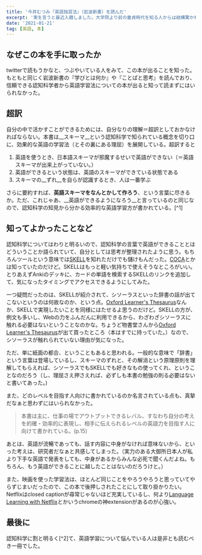 ```yaml
---
title: '今井むつみ『英語独習法』（岩波新書）を読んだ'
excerpt: '実を言うと最近入籍しました。大学院より前の童貞時代を知る人からは結構驚かれているわけで、若い頃の知り合いであればあるほど強い反応をいただきます。いったい中学生とか高校生のときとか、どんな人間だったのやら。'
date: '2021-01-21'
tag: [英語, 本]
---
```


## なぜこの本を手に取ったか
twitterで読もうかなと、つぶやいている人をみて、この本が出ることを知った。もともと同じく岩波新書の『学びとは何か』や『ことばと思考』を読んでおり、信頼できる認知科学者から英語学習法についての本が出ると知って読まずにはいられなかった。

## 超訳
自分の中で活かすことができるためには、自分なりの理解＝超訳としておかなければならない。本書は__スキーマ__という認知科学で知られている概念を切り口に、効果的な英語の学習法（とその裏にある理屈）を展開している。超訳すると

1. 英語を使うとき、日本語スキーマが邪魔するせいで英語ができない（＝英語スキーマが出来上がっていない。）
2. 英語ができるという状態は、英語のスキーマができている状態である
4. スキーマの__ずれ__を自らが認識するとき、人は一番学ぶ

さらに要約すれば、__英語スキーマをなんとかして作ろう__、という言葉に尽きるか。ただ、これじゃあ、__英語ができるようになろう__と言っているのと同じなので、認知科学の知見から分かる効率的な英語学習方が書かれている。[^1]

## 知ってよかったことなど

認知科学についてはわりと明るいので、認知科学の言葉で英語ができることとはどういうことか語られていて、自分としては思考が整理されたように思う。もちろんツールという意味では[SKELL](https://skell.sketchengine.eu/#home?lang=en)を知れただけでも儲けもんだった。[COCA](https://www.english-corpora.org/coca/)とかは知っていたのだけど。SKELLはもっと軽い気持ちで使えそうなところがいい。とりあえずAnkiのデッキに、カードの単語を検索するSKELLのリンクを追加して、気になったタイミングでアクセスできるようにしてみた。

一つ疑問だったのは、SKELLが紹介されて、シソーラスといった辞書の話が出てこないというのは何故なのか、という点。[Oxford Learner's Thesaurus](https://www.amazon.co.jp/dp/0194752003)なんか、SKELLで実現したいことを同様にはたせるよ思うのだけど。SKELLの方が、例文も多いし、Webの力をふんだんに利用できるから、わざわざシソーラスに触れる必要はないということなのかな。ちょうど物書堂さんから[Oxford Learner's Thesaurus](https://www.monokakido.jp/ja/dictionaries/olt/index.html)が出て買ったところ（本はすでに持っていた。）なので、シソーラスが触れられていない理由が気になった。

ただ、単に紙面の都合、ということもあると思われる。一般的な意味で「辞書」という言葉は登場しているし、スキーマのずれと、その解消という原理原則を理解してもらえれば、シソーラスでもSKELLでも好きなもの使ってくれ、ということなのだろう（し、理屈さえ押さえれば、必ずしも本書の勉強の則る必要はないと書いてあった。)

また、どのレベルを目指す人向けに書かれているのか名言されている点も、真摯だなぁと思わずにはいられなかった。

>本書は主に、仕事の場でアウトプットできるレバル、すなわち自分の考えを的確・効率的に表現し、相手に伝えられるレベルの英語力を目指す人に向けて書かれている。(p.15)

あとは、英語が流暢であっても、話す内容に中身がなければ意味ないから、といった考えは、研究者だなぁと共感してしまった。（実力のある大御所日本人が私より下手な英語で発表をしても、中身があるからみんな必死で聞くんだよね。もちろん、もう英語ができることに越したことはないのだろうけと。）

また、映画を使った学習法は、ほとんど同じことをやろうやろうと思っていてやらずじまいだったので、この本で後押しされたことにして取り掛かりたい。Netflixはclosed captionが尋常じゃないほど充実しているし、何より[Language Learning with Netflix](https://chrome.google.com/webstore/detail/language-learning-with-ne/hoombieeljmmljlkjmnheibnpciblicm?hl=ja)とかいうchromeの神extensionがあるのが心強い。

## 最後に
認知科学に割と明るく[^2]て、英語学習について悩んでいる人は是非とも読むべき一冊でした。


[1]: 英語完全上達マップみたいに、この本をこのやり方で何周しろ、みたいな具体的なことは書かれていないので悪しからず。
[2]: 「スキーマ」がなんだかなんとなく理解しているくらい。もちろん、スキーマを知らなくても、この本は読めるようになっています。
